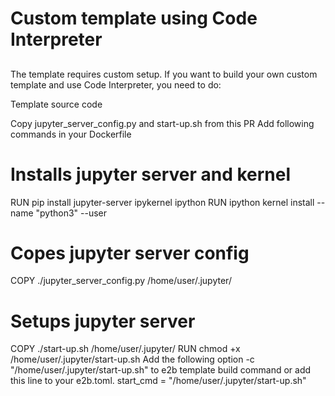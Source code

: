 # Custom template using Code Interpreter

## 
The template requires custom setup. If you want to build your own custom template and use Code Interpreter, you need to do:


<Link
  className="w-fit flex items-center justify-start space-x-2"
  href="https://github.com/e2b-dev/code-interpreter/blob/main/template"
  rel="noopener noreferrer"
  target="_blank"
>
  <FileCode
    size={18}
    className="text-brand-600"
  />
  Template source code
</Link>


Copy jupyter_server_config.py and start-up.sh from this PR
Add following commands in your Dockerfile
# Installs jupyter server and kernel
RUN pip install jupyter-server ipykernel ipython
RUN ipython kernel install --name "python3" --user
# Copes jupyter server config
COPY ./jupyter_server_config.py /home/user/.jupyter/
# Setups jupyter server
COPY ./start-up.sh /home/user/.jupyter/
RUN chmod +x /home/user/.jupyter/start-up.sh
Add the following option -c "/home/user/.jupyter/start-up.sh" to e2b template build command or add this line to your e2b.toml.
start_cmd = "/home/user/.jupyter/start-up.sh"
